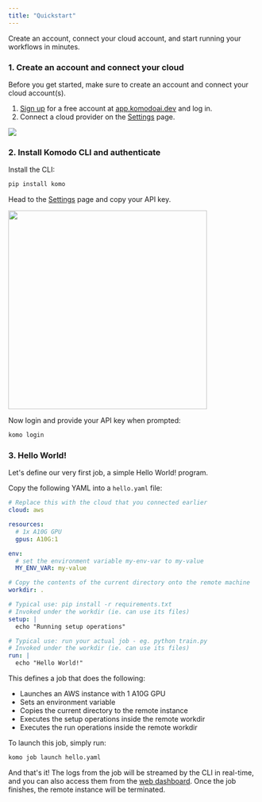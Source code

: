 ```yaml
---
title: "Quickstart"
---
```


Create an account, connect your cloud account, and start running your workflows in minutes.

### 1. Create an account and connect your cloud

Before you get started, make sure to create an account and connect your cloud account(s).

1. [Sign up](https://app.komodoai.dev) for a free account at [app.komodoai.dev](https://app.komodoai.dev) and log in.
2. Connect a cloud provider on the [Settings](https://app.komodoai.dev/settings) page.

<img src="images/settings-cloud-connect-beacon.png" />

### 2. Install Komodo CLI and authenticate

Install the CLI:

```bash
pip install komo
```

Head to the [Settings](https://app.komodoai.dev/settings) page and copy your API key.

<img height="400" src="images/settings-api-key.png" />

Now login and provide your API key when prompted:

```bash
komo login
```

### 3. Hello World!

Let's define our very first job, a simple Hello World! program.

Copy the following YAML into a `hello.yaml` file:

```yaml
# Replace this with the cloud that you connected earlier
cloud: aws

resources:
  # 1x A10G GPU
  gpus: A10G:1

env:
  # set the environment variable my-env-var to my-value
  MY_ENV_VAR: my-value

# Copy the contents of the current directory onto the remote machine
workdir: .

# Typical use: pip install -r requirements.txt
# Invoked under the workdir (ie. can use its files)
setup: |
  echo "Running setup operations"

# Typical use: run your actual job - eg. python train.py
# Invoked under the workdir (ie. can use its files)
run: |
  echo "Hello World!"
```

This defines a job that does the following:

- Launches an AWS instance with 1 A10G GPU
- Sets an environment variable
- Copies the current directory to the remote instance
- Executes the setup operations inside the remote workdir
- Executes the run operations inside the remote workdir

To launch this job, simply run:

```bash
komo job launch hello.yaml
```

And that's it! The logs from the job will be streamed by the CLI in real-time, and you can also access them from the [web dashboard](https://app.komodoai.dev). Once the job finishes, the remote instance will be terminated.
